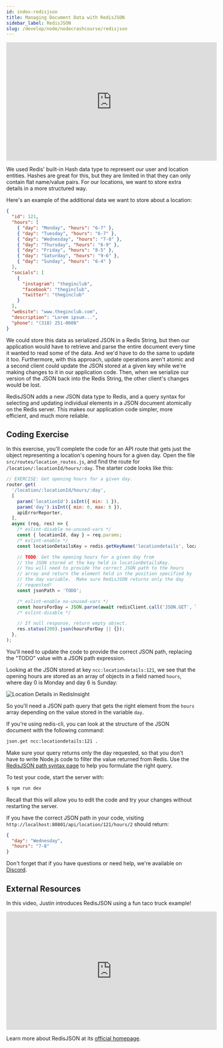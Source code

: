 ```yaml
---
id: index-redisjson
title: Managing Document Data with RedisJSON
sidebar_label: RedisJSON
slug: /develop/node/nodecrashcourse/redisjson
---
```



<div class="text--center">
<iframe width="560" height="315" src="https://www.youtube.com/embed/NAGMJ6kEVEQ" frameborder="0" allow="accelerometer; autoplay; clipboard-write; encrypted-media; gyroscope; picture-in-picture" allowfullscreen></iframe>
</div>

We used Redis' built-in Hash data type to represent our user and location entities.  Hashes are great for this, but they are limited in that they can only contain flat name/value pairs.  For our locations, we want to store extra details in a more structured way.

Here's an example of the additional data we want to store about a location:

```json
{
  "id": 121,
  "hours": [
    { "day": "Monday", "hours": "6-7" },
    { "day": "Tuesday", "hours": "6-7" },
    { "day": "Wednesday", "hours": "7-8" },
    { "day": "Thursday", "hours": "6-9" },
    { "day": "Friday", "hours": "8-5" },
    { "day": "Saturday", "hours": "9-6" },
    { "day": "Sunday", "hours": "6-4" }
  ],
  "socials": [
    {
      "instagram": "theginclub",
      "facebook": "theginclub",
      "twitter": "theginclub"
    }
  ],
  "website": "www.theginclub.com",
  "description": "Lorem ipsum...",
  "phone": "(318) 251-0608"
}
```

We could store this data as serialized JSON in a Redis String, but then our application would have to retrieve and parse the entire document every time it wanted to read some of the data.  And we'd have to do the same to update it too.  Furthermore, with this approach, update operations aren't atomic and a second client could update the JSON stored at a given key while we're making changes to it in our application code.  Then, when we serialize our version of the JSON back into the Redis String, the other client's changes would be lost.

RedisJSON adds a new JSON data type to Redis, and a query syntax for selecting and updating individual elements in a JSON document atomically on the Redis server.  This makes our application code simpler, more efficient, and much more reliable.

## Coding Exercise

In this exercise, you'll complete the code for an API route that gets just the object representing a location's opening hours for a given day.  Open the file `src/routes/location_routes.js`, and find the route for `/location/:locationId/hours/:day`.  The starter code looks like this:

```javascript
// EXERCISE: Get opening hours for a given day.
router.get(
  '/location/:locationId/hours/:day',
  [
    param('locationId').isInt({ min: 1 }),
    param('day').isInt({ min: 0, max: 6 }),
    apiErrorReporter,
  ],
  async (req, res) => {
    /* eslint-disable no-unused-vars */
    const { locationId, day } = req.params;
    /* eslint-enable */
    const locationDetailsKey = redis.getKeyName('locationdetails', locationId);

    // TODO: Get the opening hours for a given day from
    // the JSON stored at the key held in locationDetailsKey.
    // You will need to provide the correct JSON path to the hours
    // array and return the element held in the position specified by
    // the day variable.  Make sure RedisJSON returns only the day
    // requested!
    const jsonPath = 'TODO';

    /* eslint-enable no-unused-vars */
    const hoursForDay = JSON.parse(await redisClient.call('JSON.GET', locationDetailsKey, jsonPath));
    /* eslint-disable */

    // If null response, return empty object.
    res.status(200).json(hoursForDay || {});
  },
);
```

You'll need to update the code to provide the correct JSON path, replacing the "TODO" value with a JSON path expression.

Looking at the JSON stored at key `ncc:locationdetails:121`, we see that the opening hours are stored as an array of objects in a field named `hours`, where day 0 is Monday and day 6 is Sunday:

![Location Details in RedisInsight](images/locationdetails_redis_json.png)

So you'll need a JSON path query that gets the right element from the `hours` array depending on the value stored in the variable `day`.

If you're using redis-cli, you can look at the structure of the JSON document with the following command:

```bash
json.get ncc:locationdetails:121 .
```

Make sure your query returns only the day requested, so that you don't have to write Node.js code to filter the value returned from Redis.  Use the [RedisJSON path syntax page](https://oss.redis.com/redisjson/path/) to help you formulate the right query.

To test your code, start the server with:

```bash
$ npm run dev
```

Recall that this will allow you to edit the code and try your changes without restarting the server.

If you have the correct JSON path in your code, visiting `http://localhost:80801/api/location/121/hours/2` should return:

```json
{
  "day": "Wednesday",
  "hours": "7-8"
}
```

Don't forget that if you have questions or need help, we're available on [Discord](https://discord.gg/redis).

## External Resources

In this video, Justin introduces RedisJSON using a fun taco truck example!

<div class="text--center">
<iframe width="560" height="315" src="https://www.youtube.com/embed/2mFakgHKme4" frameborder="0" allow="accelerometer; autoplay; clipboard-write; encrypted-media; gyroscope; picture-in-picture" allowfullscreen></iframe>
</div>

Learn more about RedisJSON at its [official homepage](https://redisjson.io/).
